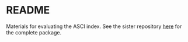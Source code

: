# README

Materials for evaluating the ASCI index. See the sister repository [here](https://github.com/SCCWRP/ASCI) for the complete package.
